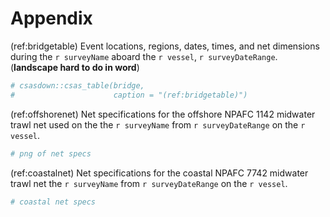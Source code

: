 \clearpage

# Appendix {#app:app1}

(ref:bridgetable) Event locations, regions, dates, times, and net dimensions during the `r surveyName` aboard the `r vessel`, `r surveyDateRange`. (**landscape hard to do in word**)

```r

# csasdown::csas_table(bridge,
#                      caption = "(ref:bridgetable)")

```
  
  
(ref:offshorenet) Net specifications for the offshore NPAFC 1142 midwater trawl net used on the the `r surveyName` from `r surveyDateRange` on the `r vessel`.

```r

# png of net specs

```

(ref:coastalnet) Net specifications for the coastal NPAFC 7742 midwater trawl net the `r surveyName` from `r surveyDateRange` on the `r vessel`.

```r

# coastal net specs

```

\clearpage

